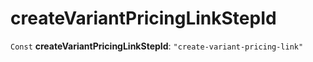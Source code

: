 
# createVariantPricingLinkStepId

 `Const` **createVariantPricingLinkStepId**: `"create-variant-pricing-link"`
